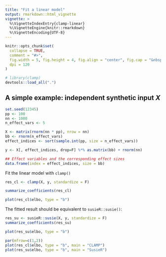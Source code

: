 ```yaml
---
title: "Fit a linear model"
output: rmarkdown::html_vignette
vignette: >
  %\VignetteIndexEntry{clamp-linear}
  %\VignetteEngine{knitr::rmarkdown}
  %\VignetteEncoding{UTF-8}
---
```


```r
knitr::opts_chunk$set(
  collapse = TRUE,
  comment = "#>",
  fig.width = 5, fig.height = 4, fig.align = "center", fig.cap = "&nbsp;", 
  dpi = 120
)
```

```r
# library(clamp)
devtools::load_all(".")
```

## A simple example: independent synthetic input $X$

```r
set.seed(12345)
pp <- 100
nn <- 1000
n_effect_vars <- 5

X <- matrix(rnorm(nn * pp), nrow = nn)
bb <- rnorm(n_effect_vars) 
effect_indices <- sort(sample.int(pp, size = n_effect_vars))

y <- X[, effect_indices, drop=F] %*% as.matrix(bb) + rnorm(nn)
```

```r
## Effect variables and the corresponding effect sizes
data.frame(index = effect_indices, size = bb)
```

Fit the linear model with `clamp()`

```r
res_cl <- clamp(X, y, standardize = F)
```

```r
summarize_coefficients(res_cl)
```

```r
plot(res_cl$elbo, type = "b")
```


The fitted result should be equivalent to `susieR::susie()`: 

```r
res_su <- susieR::susie(X, y, standardize = F)
summarize_coefficients(res_su)
```

```r
plot(res_su$elbo, type = "b")
```


```r
par(mfrow=c(1,2))
plot(res_cl$elbo, type = "b", main = "CLAMP")
plot(res_su$elbo, type = "b", main = "SusieR")
```
